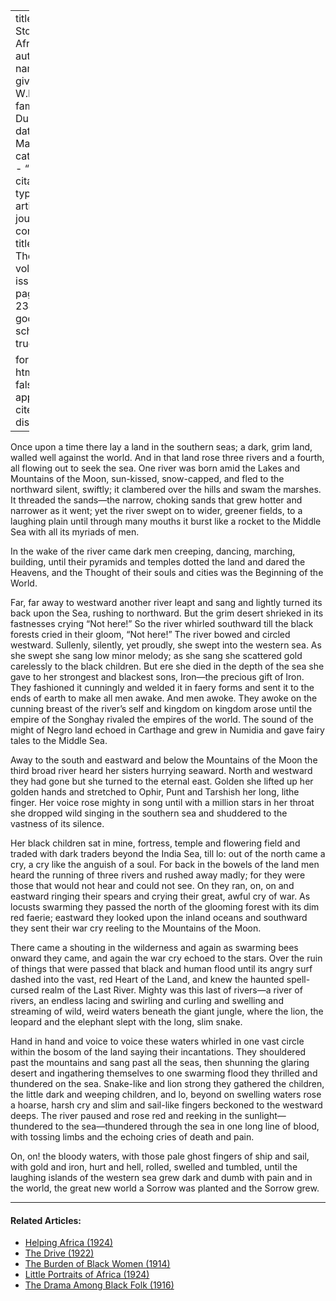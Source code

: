 
---
title: 'The Story of Africa'
author:
  - name:
      given: W.E.B.
      family: Du Bois
date: Mar. 1914
categories: 
  - ""
citation: 
  type: article-journal
  container-title: The Crisis
  volume: 8
  issue: 5
  page: 234-235
google-scholar: true

format:
  html:
    toc: false
    appendix-cite-as: display
---



Once upon a time there lay a land in the southern seas; a dark, grim land, walled well against the world. And in that land rose three rivers and a fourth, all flowing out to seek the sea. One river was born amid the Lakes and Mountains of the Moon, sun-kissed, snow-capped, and fled to the northward silent, swiftly; it clambered over the hills and swam the marshes. It threaded the sands---the narrow, choking sands that grew hotter and narrower as it went; yet the river swept on to wider, greener fields, to a laughing plain until through many mouths it burst like a rocket to the Middle Sea with all its myriads of men.

In the wake of the river came dark men creeping, dancing, marching, building, until their pyramids and temples dotted the land and dared the Heavens, and the Thought of their souls and cities was the Beginning of the World.

Far, far away to westward another river leapt and sang and lightly turned its back upon the Sea, rushing to northward. But the grim desert shrieked in its fastnesses crying "Not here!" So the river whirled southward till the black forests cried in their gloom, "Not here!" The river bowed and circled westward. Sullenly, silently, yet proudly, she swept into the western sea. As she swept she sang low minor melody; as she sang she scattered gold carelessly to the black children. But ere she died in the depth of the sea she gave to her strongest and blackest sons, Iron---the precious gift of Iron. They fashioned it cunningly and welded it in faery forms and sent it to the ends of earth to make all men awake. And men awoke. They awoke on the cunning breast of the river's self and kingdom on kingdom arose until the empire of the Songhay rivaled the empires of the world. The sound of the might of Negro land echoed in Carthage and grew in Numidia and gave fairy tales to the Middle Sea.

Away to the south and eastward and below the Mountains of the Moon the third broad river heard her sisters hurrying seaward. North and westward they had gone but she turned to the eternal east. Golden she lifted up her golden hands and stretched to Ophir, Punt and Tarshish her long, lithe finger. Her voice rose mighty in song until with a million stars in her throat she dropped wild singing in the southern sea and shuddered to the vastness of its silence.

Her black children sat in mine, fortress, temple and flowering field and traded with dark traders beyond the India Sea, till lo: out of the north came a cry, a cry like the anguish of a soul. For back in the bowels of the land men heard the running of three rivers and rushed away madly; for they were those that would not hear and could not see. On they ran, on, on and eastward ringing their spears and crying their great, awful cry of war. As locusts swarming they passed the north of the glooming forest with its dim red faerie; eastward they looked upon the inland oceans and southward they sent their war cry reeling to the Mountains of the Moon.

There came a shouting in the wilderness and again as swarming bees onward they came, and again the war cry echoed to the stars. Over the ruin of things that were passed that black and human flood until its angry surf dashed into the vast, red Heart of the Land, and knew the haunted spell-cursed realm of the Last River. Mighty was this last of rivers---a river of rivers, an endless lacing and swirling and curling and swelling and streaming of wild, weird waters beneath the giant jungle, where the lion, the leopard and the elephant slept with the long, slim snake.

Hand in hand and voice to voice these waters whirled in one vast circle within the bosom of the land saying their incantations. They shouldered past the mountains and sang past all the seas, then shunning the glaring desert and ingathering themselves to one swarming flood they thrilled and thundered on the sea. Snake-like and lion strong they gathered the children, the little dark and weeping children, and lo, beyond on swelling waters rose a hoarse, harsh cry and slim and sail-like fingers beckoned to the westward deeps. The river paused and rose red and reeking in the sunlight---thundered to the sea---thundered through the sea in one long line of blood, with tossing limbs and the echoing cries of death and pain.

On, on! the bloody waters, with those pale ghost fingers of ship and sail, with gold and iron, hurt and hell, rolled, swelled and tumbled, until the laughing islands of the western sea grew dark and dumb with pain and in the world, the great new world a Sorrow was planted and the Sorrow grew.

<!-- Similar articles start here -->
<div  class="clear-wrap"></div>
<hr>
#### Related Articles:

* [Helping Africa (1924)](/Volumes/28/03/helping_africa.html)
* [The Drive (1922)](/Volumes/22/01/drive.html)
* [The Burden of Black Women (1914)](/Volumes/09/01/burden_of_black_women.html)
* [Little Portraits of Africa (1924)](/Volumes/27/06/little_portraits.html)
* [The Drama Among Black Folk (1916)](/Volumes/12/03/drama_among_black_folk.html)

<!-- Similar articles end here -->